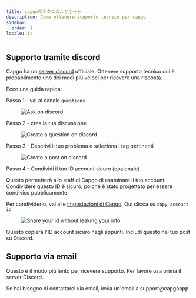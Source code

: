 ```yaml
---
title: capgoのテクニカルサポート
description: Come ottenere supporto tecnico per capgo
sidebar:
  order: 1
locale: it
---
```


## Supporto tramite discord

Capgo ha un [server discord](https://discordcom/invite/VnYRvBfgA6) ufficiale. Ottenere supporto tecnico qui è probabilmente uno dei modi più veloci per ricevere una risposta.

Ecco una guida rapida:

Passo 1 - vai al canale `questions`

<figure><img style="margin-left: auto; margin-right: auto" src="/discord-questionswebp" alt="Ask on discord" /><figcaption></figcaption></figure>

Passo 2 - crea la tua discussione

<figure><img style="margin-left: auto; margin-right: auto" src="/discord-newquestionwebp" alt="Create a question on discord" /><figcaption></figcaption></figure>

Passo 3 - Descrivi il tuo problema e seleziona i tag pertinenti

<figure><img style="margin-left: auto; margin-right: auto" src="/discord-new-postwebp" alt="Create a post on discord" /><figcaption></figcaption></figure>

Passo 4 - Condividi il tuo ID account sicuro (opzionale)

Questo permetterà allo staff di Capgo di esaminare il tuo account. Condividere questo ID è sicuro, poiché è stato progettato per essere condiviso pubblicamente.

Per condividerlo, vai alle [impostazioni di Capgo](https://webcapgoapp/dashboard/settings/account/). Qui clicca su `copy account id`

<figure><img style="margin-left: auto; margin-right: auto" src="/share-secure-idwebp" alt="Share your id without leaking your info" /><figcaption></figcaption></figure>

Questo copierà l'ID account sicuro negli appunti. Includi questo nel tuo post su Discord.

## Supporto via email

Questo è il modo più lento per ricevere supporto. Per favore usa prima il server Discord.

Se hai bisogno di contattarci via email, invia un'email a support@capgoapp